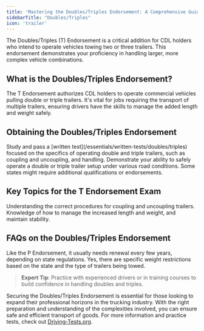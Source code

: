```yaml
---
title: 'Mastering the Doubles/Triples Endorsement: A Comprehensive Guide'
sidebarTitle: "Doubles/Triples"
icon: 'trailer'
---
```


The Doubles/Triples (T) Endorsement is a critical addition for CDL holders who intend to operate vehicles towing two or three trailers. This endorsement demonstrates your proficiency in handling larger, more complex vehicle combinations.

<Snippet file="doubles-triples-endorsement-diagram.mdx" />

## What is the Doubles/Triples Endorsement?

<AccordionGroup>
  <Accordion title="Overview of the T Endorsement">
    The T Endorsement authorizes CDL holders to operate commercial vehicles pulling double or triple trailers.
  </Accordion>

  <Accordion title="Significance of the T Endorsement">
    It's vital for jobs requiring the transport of multiple trailers, ensuring drivers have the skills to manage the added length and weight safely.
  </Accordion>
</AccordionGroup>

## Obtaining the Doubles/Triples Endorsement

<Steps>
  <Step title="Pass the Knowledge Test">
    Study and pass a [written test](/essentials/written-tests/doubles/triples) focused on the specifics of operating double and triple trailers, such as coupling and uncoupling, and handling.
  </Step>

  <Step title="Complete Skills Test">
    Demonstrate your ability to safely operate a double or triple trailer setup under various road conditions.
  </Step>

  <Step title="Meet State-Specific Requirements">
    Some states might require additional qualifications or endorsements.
  </Step>
</Steps>

## Key Topics for the T Endorsement Exam

<CardGroup cols={2}>
  <Card title="Coupling and Uncoupling" icon="link">
    Understanding the correct procedures for coupling and uncoupling trailers.
  </Card>

  <Card title="Handling and Stability" icon="scale-unbalanced">
    Knowledge of how to manage the increased length and weight, and maintain stability.
  </Card>
</CardGroup>

## FAQs on the Doubles/Triples Endorsement

<AccordionGroup>
  <Accordion title="How often do I need to renew my T Endorsement?">
    Like the P Endorsement, it usually needs renewal every few years, depending on state regulations.
  </Accordion>

  <Accordion title="Are there weight restrictions with the T Endorsement?">
    Yes, there are specific weight restrictions based on the state and the type of trailers being towed.
  </Accordion>
</AccordionGroup>

> **Expert Tip**: Practice with experienced drivers or in training courses to build confidence in handling doubles and triples.

Securing the Doubles/Triples Endorsement is essential for those looking to expand their professional horizons in the trucking industry. With the right preparation and understanding of the complexities involved, you can ensure safe and efficient transport of goods. For more information and practice tests, check out [Driving-Tests.org](https://driving-tests.org).
